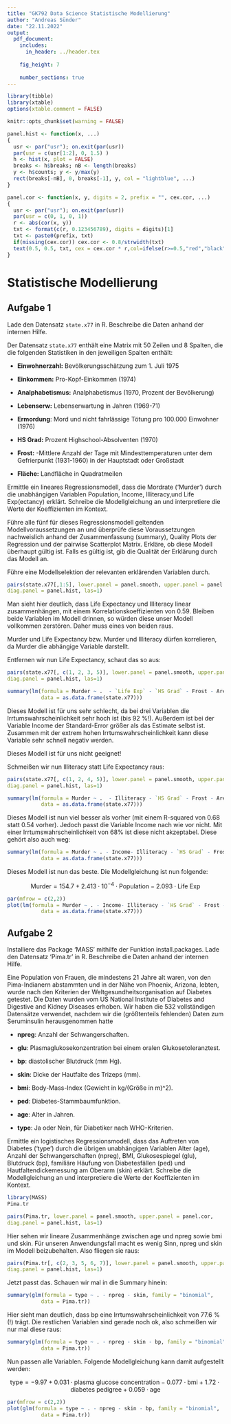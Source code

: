 ---
title: "GK792 Data Science Statistische Modellierung"
author: "Andreas Sünder"
date: "22.11.2022"
output:
  pdf_document:
    includes:
      in_header: ../header.tex
      
    fig_height: 7
    
    number_sections: true
---

\clearpage

```{r setup, echo = FALSE, message = FALSE}
library(tibble)
library(xtable)
options(xtable.comment = FALSE)

knitr::opts_chunk$set(warning = FALSE)

panel.hist <- function(x, ...)
{
  usr <- par("usr"); on.exit(par(usr))
  par(usr = c(usr[1:2], 0, 1.5) )
  h <- hist(x, plot = FALSE)
  breaks <- h$breaks; nB <- length(breaks)
  y <- h$counts; y <- y/max(y)
  rect(breaks[-nB], 0, breaks[-1], y, col = "lightblue", ...)
}

panel.cor <- function(x, y, digits = 2, prefix = "", cex.cor, ...)
{
  usr <- par("usr"); on.exit(par(usr))
  par(usr = c(0, 1, 0, 1))
  r <- abs(cor(x, y))
  txt <- format(c(r, 0.123456789), digits = digits)[1]
  txt <- paste0(prefix, txt)
  if(missing(cex.cor)) cex.cor <- 0.8/strwidth(txt)
  text(0.5, 0.5, txt, cex = cex.cor * r,col=ifelse(r>=0.5,"red","black"))
}
```

# Statistische Modellierung

## Aufgabe 1

\bbaufg{Aufgabe 1.1}
Lade den Datensatz `state.x77` in R. Beschreibe die Daten anhand der internen Hilfe.
\ebaufg

Der Datensatz `state.x77` enthält eine Matrix mit 50 Zeilen und 8 Spalten, die die folgenden Statistiken in den jeweiligen Spalten enthält:

- **Einwohnerzahl:** Bevölkerungsschätzung zum 1. Juli 1975

- **Einkommen:** Pro-Kopf-Einkommen (1974)

- **Analphabetismus:** Analphabetismus (1970, Prozent der Bevölkerung)

- **Lebenserw:** Lebenserwartung in Jahren (1969-71)

- **Ermordung**: Mord und nicht fahrlässige Tötung pro 100.000 Einwohner (1976)

- **HS Grad:** Prozent Highschool-Absolventen (1970)

- **Frost:** -Mittlere Anzahl der Tage mit Mindesttemperaturen unter dem Gefrierpunkt (1931-1960) in der Hauptstadt oder Großstadt

- **Fläche:** Landfläche in Quadratmeilen

\bbaufg{Aufgabe 1.2}
Ermittle ein lineares Regressionsmodell, dass die Mordrate ('Murder') durch die unabhängigen Variablen Population, Income, Illiteracy,und Life Exp(ectancy) erklärt. Schreibe die Modellgleichung an und interpretiere die Werte der Koeffizienten im Kontext.

Führe alle fünf für dieses Regressionsmodell geltenden Modellvoraussetzungen an und überprüfe diese Voraussetzungen nachweislich anhand der Zusammenfassung (summary), Quality Plots der Regression und der pairwise Scatterplot Matrix. Erkläre, ob diese Modell überhaupt gültig ist. Falls es gültig ist, gib die Qualität der Erklärung durch das Modell an.

Führe eine Modellselektion der relevanten erklärenden Variablen durch.
\ebaufg

```{r}
pairs(state.x77[,1:5], lower.panel = panel.smooth, upper.panel = panel.cor,
diag.panel = panel.hist, las=1)
```
Man sieht hier deutlich, dass Life Expectancy und Illiteracy linear zusammenhängen, mit einem Korrelationskoeffizienten von 0.59. Bleiben beide Variablen im Modell drinnen, so würden diese unser Modell vollkommen zerstören. Daher muss eines von beiden raus.

Murder und Life Expectancy bzw. Murder und Illiteracy dürfen korrelieren, da Murder die abhängige Variable darstellt.

Entfernen wir nun Life Expectancy, schaut das so aus:

```{r}
pairs(state.x77[, c(1, 2, 3, 5)], lower.panel = panel.smooth, upper.panel = panel.cor,
diag.panel = panel.hist, las=1)
```

\clearpage

```{r}
summary(lm(formula = Murder ~ .  - `Life Exp` - `HS Grad` - Frost - Area,
           data = as.data.frame(state.x77)))
```

Dieses Modell ist für uns sehr schlecht, da bei drei Variablen die Irrtumswahrscheinlichkeit sehr hoch ist (bis 92 %!). Außerdem ist bei der Variable Income der Standard-Error größer als das Estimate selbst ist. Zusammen mit der extrem hohen Irrtumswahrscheinlichkeit kann diese Variable sehr schnell negativ werden.

\bbfazit
Dieses Modell ist für uns nicht geeignet!
\ebfazit

Schmeißen wir nun Illiteracy statt Life Expectancy raus:

```{r}
pairs(state.x77[, c(1, 2, 4, 5)], lower.panel = panel.smooth, upper.panel = panel.cor,
diag.panel = panel.hist, las=1)
```

\clearpage

```{r}
summary(lm(formula = Murder ~ .  - Illiteracy - `HS Grad` - Frost - Area,
           data = as.data.frame(state.x77)))
```

Dieses Modell ist nun viel besser als vorher (mit einem R-squared von 0.68 statt 0.54 vorher). Jedoch passt die Variable Income nach wie vor nicht. Mit einer Irrtumswahrscheinlichkeit von 68% ist diese nicht akzeptabel. Diese gehört also auch weg:

```{r}
summary(lm(formula = Murder ~ . - Income- Illiteracy - `HS Grad` - Frost - Area,
           data = as.data.frame(state.x77)))
```

Dieses Modell ist nun das beste. Die Modellgleichung ist nun folgende:

$$
\text{Murder} = 154.7 + 2.413 \cdot 10^{-4} \cdot \text{Population} - 2.093 \cdot \text{Life Exp}
$$

```{r, fig.align='center', fig.height=6, fig.width=6}
par(mfrow = c(2,2))
plot(lm(formula = Murder ~ . - Income- Illiteracy - `HS Grad` - Frost - Area,
           data = as.data.frame(state.x77)))
```

\clearpage

## Aufgabe 2

\bbaufg{Aufgabe 2.1}
Installiere das Package 'MASS' mithilfe der Funktion install.packages. Lade den Datensatz 'Pima.tr' in R. Beschreibe die Daten anhand der internen Hilfe.
\ebaufg

Eine Population von Frauen, die mindestens 21 Jahre alt waren, von den Pima-Indianern abstammten und in der Nähe von Phoenix, Arizona, lebten, wurde nach den Kriterien der Weltgesundheitsorganisation auf Diabetes getestet. Die Daten wurden vom US National Institute of Diabetes and Digestive and Kidney Diseases erhoben. Wir haben die 532 vollständigen Datensätze verwendet, nachdem wir die (größtenteils fehlenden) Daten zum Seruminsulin herausgenommen hatte

- **npreg**: Anzahl der Schwangerschaften.

- **glu**: Plasmaglukosekonzentration bei einem oralen Glukosetoleranztest.

- **bp**: diastolischer Blutdruck (mm Hg).

- **skin**: Dicke der Hautfalte des Trizeps (mm).

- **bmi**: Body-Mass-Index (Gewicht in kg/(Größe in m)^2).

- **ped**: Diabetes-Stammbaumfunktion.

- **age**: Alter in Jahren.

- **type**: Ja oder Nein, für Diabetiker nach WHO-Kriterien.

\bbaufg{Aufgabe 2.2}
Ermittle ein logistisches Regressionsmodell, dass das Auftreten von Diabetes ('type') durch die übrigen unabhängigen Variablen Alter (age), Anzahl der Schwangerschaften (npreg), BMI, Glukosespiegel (glu), Blutdruck (bp), familiäre Häufung von Diabetesfällen (ped) und Hautfaltendickemessung am Oberarm (skin) erklärt. Schreibe die Modellgleichung an und interpretiere die Werte der Koeffizienten im Kontext.
\ebaufg

```{r, echo = FALSE, results='hide'}
library(MASS)
Pima.tr
```

```{r}
pairs(Pima.tr, lower.panel = panel.smooth, upper.panel = panel.cor,
diag.panel = panel.hist, las=1)
```

Hier sehen wir lineare Zusammenhänge zwischen age und npreg sowie bmi und skin. Für unseren Anwendungsfall macht es wenig Sinn, npreg und skin im Modell beizubehalten. Also fliegen sie raus:

```{r}
pairs(Pima.tr[, c(2, 3, 5, 6, 7)], lower.panel = panel.smooth, upper.panel = panel.cor,
diag.panel = panel.hist, las=1)
```

Jetzt passt das. Schauen wir mal in die Summary hinein:

\clearpage

```{r}
summary(glm(formula = type ~ . - npreg - skin, family = "binomial",
           data = Pima.tr))
```

Hier sieht man deutlich, dass bp eine Irrtumswahrscheinlichkeit von 77.6 % (!) trägt. Die restlichen Variablen sind gerade noch ok, also schmeißen wir nur mal diese raus:

\clearpage

```{r}
summary(glm(formula = type ~ . - npreg - skin - bp, family = "binomial",
           data = Pima.tr))
```

Nun passen alle Variablen. Folgende Modellgleichung kann damit aufgestellt werden:

$$
\text{type} = -9.97 + 0.031 \cdot \text{plasma glucose concentration} - 0.077 \cdot \text{bmi} + 1.72 \cdot \text{diabetes pedigree} + 0.059 \cdot \text{age}
$$

```{r, fig.align='center', fig.height=6, fig.width=6}
par(mfrow = c(2,2))
plot(glm(formula = type ~ . - npreg - skin - bp, family = "binomial",
           data = Pima.tr))
```
